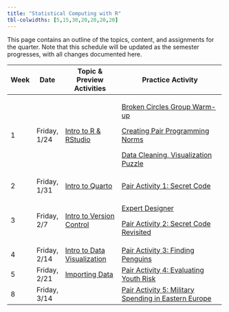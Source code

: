---
title: "Statistical Computing with R"
tbl-colwidths: [5,15,30,20,20,20,20]
---

This page contains an outline of the topics, content, and assignments for the quarter. Note that this schedule will be updated as the semester progresses, with all changes documented here.

<!-- TODO: Switch to spreadsheet for content (like Mine and Maria do) -->

+----------+--------------+--------------------------------------------------------------+-----------------------------------------------------------------------------------------------------------------------------------+
| Week     | Date         | Topic & Preview Activities                                   | Practice Activity                                                                                                                 |
+==========+==============+==============================================================+===================================================================================================================================+
| 1        | Friday, 1/24 | [Intro to R & RStudio](weeks/week-1-r-rstudio.qmd)           | [Broken Circles Group Warm-up](group-activities/week-1/broken-circles.qmd "Broken Circles Group Warm-up")                         |
|          |              |                                                              |                                                                                                                                   |
|          |              |                                                              | [Creating Pair Programming Norms](/group-activities/pair-programming-norms.qmd "Creating Pair Programming Norms")                 |
|          |              |                                                              |                                                                                                                                   |
|          |              |                                                              | [Data Cleaning, Visualization Puzzle](/group-activities/week-1/data-cleaning-viz-steps.qmd "Data Cleaning, Visualization Puzzle") |
+----------+--------------+--------------------------------------------------------------+-----------------------------------------------------------------------------------------------------------------------------------+
| 2        | Friday, 1/31 | [Intro to Quarto](weeks/week-2-quarto.qmd)                   | [Pair Activity 1: Secret Code](group-activities/week-2/pa1-base-r.qmd)                                                            |
+----------+--------------+--------------------------------------------------------------+-----------------------------------------------------------------------------------------------------------------------------------+
| 3        | Friday, 2/7  | [Intro to Version Control](weeks/week-3-version-control.qmd) | [Expert Designer](group-activities/week-2/expert-designer.qmd)                                                                    |
|          |              |                                                              |                                                                                                                                   |
|          |              |                                                              | [Pair Activity 2: Secret Code Revisited](group-activities/week-3/pa2-vc-instructions.qmd)                                         |
+----------+--------------+--------------------------------------------------------------+-----------------------------------------------------------------------------------------------------------------------------------+
| 4        | Friday, 2/14 | [Intro to Data Visualization](weeks/week-4-ggplot.qmd)       | [Pair Activity 3: Finding Penguins](group-activities/week-4/pa-3-ggplot.qmd)                                                      |
+----------+--------------+--------------------------------------------------------------+-----------------------------------------------------------------------------------------------------------------------------------+
| 5        | Friday, 2/21 | [Importing Data](weeks/week-5-projects-data-import.qmd)      | [Pair Activity 4: Evaluating Youth Risk](group-activities/week-5/pa-4-import-tidy-data.qmd)                                       |
+----------+--------------+--------------------------------------------------------------+-----------------------------------------------------------------------------------------------------------------------------------+
| 8        | Friday, 3/14 |                                                              | [Pair Activity 5: Military Spending in Eastern Europe](group-activities/week-8/pa-5-tidyr-dplyr.qmd)                              |
+----------+--------------+--------------------------------------------------------------+-----------------------------------------------------------------------------------------------------------------------------------+
